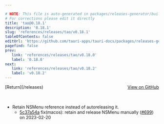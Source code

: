 ```yaml
---

# NOTE: This file is auto-generated in packages/releases-generator/build.ts
# For corrections please edit it directly
title: 'tao@0.18.1'
description: '0.18.1'
slug: 'references/releases/tao/v0.18.1'
tableOfContents: false
editUrl: 'https://github.com/tauri-apps/tauri-docs/packages/releases-generator/build.ts'
pagefind: false
prev:
   link: 'references/releases/tao/v0.18.0'
   label: '0.18.0'
next:
   link: 'references/releases/tao/v0.18.2'
   label: 'v0.18.2'
---
```


<div style="margin-bottom:3rem; display: flex; justify-content: space-between; align-items: center"><span>[Return](/releases)</span><span><a href="https://github.com/tauri-apps/tao/releases/tag/tao-v0.18.1">View on GitHub</a></span></div>

- Retain NSMenu reference instead of autoreleasing it.
  - [5c37a54a](https://github.com/tauri-apps/tao/commit/5c37a54ab577e74730052658c9ed2e9b85462be8) fix(macos): retain and release NSMenu manually ([#699](https://github.com/tauri-apps/tao/pull/699)) on 2023-02-20

